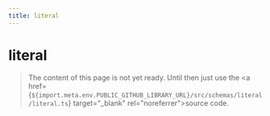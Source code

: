 ```yaml
---
title: literal
---
```


# literal

> The content of this page is not yet ready. Until then just use the <a href={`${import.meta.env.PUBLIC_GITHUB_LIBRARY_URL}/src/schemas/literal/literal.ts`} target="\_blank" rel="noreferrer">source code</a>.
